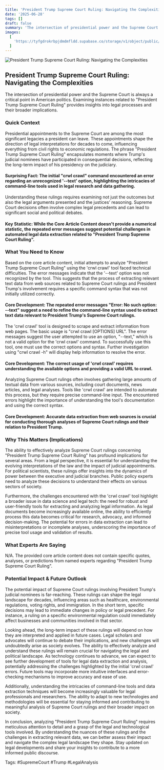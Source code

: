 ```yaml
---
title: 'President Trump Supreme Court Ruling: Navigating the Complexities'
date: '2025-06-28'
tags: []
draft: false
summary: 'The intersection of presidential power and the Supreme Court is always a critical point in American politics. Examining instances related to "President Trump Supreme Court Ruling" provides insights into legal processes and their broader implications.'
images:
  [
    'https://tyfgdrokrbpjdmdmfldd.supabase.co/storage/v1/object/public/image/2025-06-28-05-48-36-498-04-00.jpg',
  ]
---
```


![President Trump Supreme Court Ruling: Navigating the Complexities](https://tyfgdrokrbpjdmdmfldd.supabase.co/storage/v1/object/public/image/2025-06-28-05-48-36-498-04-00.jpg)

## President Trump Supreme Court Ruling: Navigating the Complexities

The intersection of presidential power and the Supreme Court is always a critical point in American politics. Examining instances related to "President Trump Supreme Court Ruling" provides insights into legal processes and their broader implications.

### Quick Context

Presidential appointments to the Supreme Court are among the most significant legacies a president can leave. These appointments shape the direction of legal interpretations for decades to come, influencing everything from civil rights to economic regulations. The phrase "President Trump Supreme Court Ruling" encapsulates moments where Trump's judicial nominees have participated in consequential decisions, reflecting the long-term impact of his presidency on the judiciary.

#### Surprising Fact: The initial "crwl crawl" command encountered an error regarding an unrecognized '--text' option, highlighting the intricacies of command-line tools used in legal research and data gathering.

Understanding these rulings requires examining not just the outcomes but also the legal arguments presented and the justices' reasoning. Supreme Court decisions often involve complex legal precedents and can lead to significant social and political debates.

#### Key Statistic: While the Core Article Content doesn't provide a numerical statistic, the repeated error messages suggest potential challenges in automated legal data extraction related to "President Trump Supreme Court Ruling".

### What You Need to Know

Based on the core article content, initial attempts to analyze "President Trump Supreme Court Ruling" using the 'crwl crawl' tool faced technical difficulties. The error messages indicate that the '--text' option was not recognized by the tool. This suggests that the process of extracting relevant text data from web sources related to Supreme Court rulings and President Trump's involvement requires a specific command syntax that was not initially utilized correctly.

#### Core Development: The repeated error messages "Error: No such option: --text" suggest a need to refine the command-line syntax used to extract text data relevant to President Trump's Supreme Court rulings.

The 'crwl crawl' tool is designed to scrape and extract information from web pages. The basic usage is "crwl crawl [OPTIONS] URL". The error messages suggest the user attempted to use an option, "--text," which is not a valid option for the 'crwl crawl' command. To successfully use this tool, one must use the correct options and syntax. Further investigation using "crwl crawl -h" will display help information to resolve the error.

#### Core Development: The correct usage of 'crwl crawl' requires understanding the available options and providing a valid URL to crawl.

Analyzing Supreme Court rulings often involves gathering large amounts of textual data from various sources, including court documents, news articles, and legal analyses. Tools like 'crwl crawl' are intended to automate this process, but they require precise command-line input. The encountered errors highlight the importance of understanding the tool's documentation and using the correct syntax.

#### Core Development: Accurate data extraction from web sources is crucial for conducting thorough analyses of Supreme Court rulings and their relation to President Trump.

### Why This Matters (Implications)

The ability to effectively analyze Supreme Court rulings concerning "President Trump Supreme Court Ruling" has profound implications for several areas. From a legal perspective, it is essential for understanding the evolving interpretations of the law and the impact of judicial appointments. For political scientists, these rulings offer insights into the dynamics of power between the executive and judicial branches. Public policy experts need to analyze these decisions to understand their effects on various sectors of society.

Furthermore, the challenges encountered with the 'crwl crawl' tool highlight a broader issue in data science and legal tech: the need for robust and user-friendly tools for extracting and analyzing legal information. As legal documents become increasingly available online, the ability to efficiently process this data becomes critical for research, advocacy, and informed decision-making. The potential for errors in data extraction can lead to misinterpretations or incomplete analyses, underscoring the importance of precise tool usage and validation of results.

### What Experts Are Saying

N/A. The provided core article content does not contain specific quotes, analyses, or predictions from named experts regarding "President Trump Supreme Court Ruling".

### Potential Impact & Future Outlook

The potential impact of Supreme Court rulings involving President Trump's judicial nominees is far-reaching. These rulings can shape the legal landscape for decades, influencing areas such as healthcare, environmental regulations, voting rights, and immigration. In the short term, specific decisions may lead to immediate changes in policy or legal precedent. For instance, a ruling on a specific environmental regulation could immediately affect businesses and communities involved in that sector.

Looking ahead, the long-term impact of these rulings will depend on how they are interpreted and applied in future cases. Legal scholars and advocates will continue to debate their implications, and new challenges will undoubtedly arise as society evolves. The ability to effectively analyze and understand these rulings will remain crucial for navigating the legal and political landscape. As technology continues to advance, we can expect to see further development of tools for legal data extraction and analysis, potentially addressing the challenges highlighted by the initial 'crwl crawl' errors. Future tools may incorporate more intuitive interfaces and error-checking mechanisms to improve accuracy and ease of use.

Additionally, understanding the intricacies of command-line tools and data extraction techniques will become increasingly valuable for legal professionals and researchers. The ability to adapt to new technologies and methodologies will be essential for staying informed and contributing to meaningful analysis of Supreme Court rulings and their broader impact on society.

In conclusion, analyzing "President Trump Supreme Court Ruling" requires meticulous attention to detail and a grasp of the legal and technological tools involved. By understanding the nuances of these rulings and the challenges in extracting relevant data, we can better assess their impact and navigate the complex legal landscape they shape. Stay updated on legal developments and share your insights to contribute to a more informed public discourse.

Tags: #SupremeCourt #Trump #LegalAnalysis
